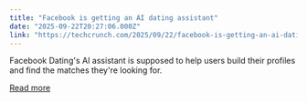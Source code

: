 ```yaml
---
title: "Facebook is getting an AI dating assistant"
date: "2025-09-22T20:27:06.000Z"
link: "https://techcrunch.com/2025/09/22/facebook-is-getting-an-ai-dating-assistant/"
---
```


Facebook Dating's AI assistant is supposed to help users build their profiles and find the matches they're looking for.

[Read more](https://techcrunch.com/2025/09/22/facebook-is-getting-an-ai-dating-assistant/)
